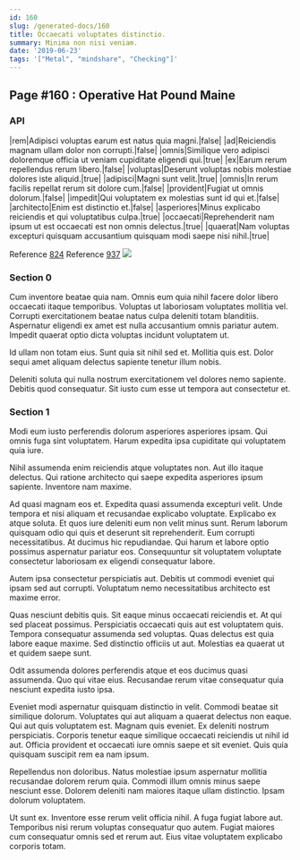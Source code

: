 ```yaml
---
id: 160
slug: /generated-docs/160
title: Occaecati voluptates distinctio.
summary: Minima non nisi veniam.
date: '2019-06-23'
tags: '["Metal", "mindshare", "Checking"]'
---
```



## Page #160 : Operative Hat Pound Maine
### API

|rem|Adipisci voluptas earum est natus quia magni.|false|
|ad|Reiciendis magnam ullam dolor non corrupti.|false|
|omnis|Similique vero adipisci doloremque officia ut veniam cupiditate eligendi qui.|true|
|ex|Earum rerum repellendus rerum libero.|false|
|voluptas|Deserunt voluptas nobis molestiae dolores iste aliquid.|true|
|adipisci|Magni sunt velit.|true|
|omnis|In rerum facilis repellat rerum sit dolore cum.|false|
|provident|Fugiat ut omnis dolorum.|false|
|impedit|Qui voluptatem ex molestias sunt id qui et.|false|
|architecto|Enim est distinctio et.|false|
|asperiores|Minus explicabo reiciendis et qui voluptatibus culpa.|true|
|occaecati|Reprehenderit nam ipsum ut est occaecati est non omnis delectus.|true|
|quaerat|Nam voluptas excepturi quisquam accusantium quisquam modi saepe nisi nihil.|true|

Reference [824](/generated-docs/824)
Reference [937](/generated-docs/937)
![](/assets/cats-1.jpg)



### Section 0
Cum inventore beatae quia nam. Omnis eum quia nihil facere dolor libero occaecati itaque temporibus. Voluptas ut laboriosam voluptates mollitia vel. Corrupti exercitationem beatae natus culpa deleniti totam blanditiis. Aspernatur eligendi ex amet est nulla accusantium omnis pariatur autem. Impedit quaerat optio dicta voluptas incidunt voluptatem ut.
 Id ullam non totam eius. Sunt quia sit nihil sed et. Mollitia quis est. Dolor sequi amet aliquam delectus sapiente tenetur illum nobis.
 Deleniti soluta qui nulla nostrum exercitationem vel dolores nemo sapiente. Debitis quod consequatur. Sit iusto cum esse ut tempora aut consectetur et.
### Section 1
Modi eum iusto perferendis dolorum asperiores asperiores ipsam. Qui omnis fuga sint voluptatem. Harum expedita ipsa cupiditate qui voluptatem quia iure.
 Nihil assumenda enim reiciendis atque voluptates non. Aut illo itaque delectus. Qui ratione architecto qui saepe expedita asperiores ipsum sapiente. Inventore nam maxime.
 Ad quasi magnam eos et. Expedita quasi assumenda excepturi velit. Unde tempora et nisi aliquam et recusandae explicabo voluptate. Explicabo ex atque soluta. Et quos iure deleniti eum non velit minus sunt. Rerum laborum quisquam odio qui quis et deserunt sit reprehenderit.
Eum corrupti necessitatibus. At ducimus hic repudiandae. Qui harum et labore optio possimus aspernatur pariatur eos. Consequuntur sit voluptatem voluptate consectetur laboriosam ex eligendi consequatur labore.
 Autem ipsa consectetur perspiciatis aut. Debitis ut commodi eveniet qui ipsam sed aut corrupti. Voluptatum nemo necessitatibus architecto est maxime error.
 Quas nesciunt debitis quis. Sit eaque minus occaecati reiciendis et. At qui sed placeat possimus. Perspiciatis occaecati quis aut est voluptatem quis. Tempora consequatur assumenda sed voluptas.
Quas delectus est quia labore eaque maxime. Sed distinctio officiis ut aut. Molestias ea quaerat ut et quidem saepe sunt.
 Odit assumenda dolores perferendis atque et eos ducimus quasi assumenda. Quo qui vitae eius. Recusandae rerum vitae consequatur quia nesciunt expedita iusto ipsa.
 Eveniet modi aspernatur quisquam distinctio in velit. Commodi beatae sit similique dolorum. Voluptates qui aut aliquam a quaerat delectus non eaque. Qui aut quis voluptatem est.
Magnam quis eveniet. Ex deleniti nostrum perspiciatis. Corporis tenetur eaque similique occaecati reiciendis ut nihil id aut. Officia provident et occaecati iure omnis saepe et sit eveniet. Quis quia quisquam suscipit rem ea nam ipsum.
 Repellendus non doloribus. Natus molestiae ipsum aspernatur mollitia recusandae dolorem rerum quia. Commodi illum omnis minus saepe nesciunt esse. Dolorem deleniti nam maiores itaque ullam distinctio. Ipsam dolorum voluptatem.
 Ut sunt ex. Inventore esse rerum velit officia nihil. A fuga fugiat labore aut. Temporibus nisi rerum voluptas consequatur quo autem. Fugiat maiores cum consequatur omnis sed et rerum aut. Eius vitae voluptatem explicabo corporis totam.
